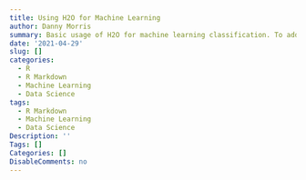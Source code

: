 ```yaml
---
title: Using H2O for Machine Learning
author: Danny Morris
summary: Basic usage of H2O for machine learning classification. To add a short post summary here, add a summary: parameter to the post metadata.
date: '2021-04-29'
slug: []
categories:
  - R
  - R Markdown
  - Machine Learning
  - Data Science
tags:
  - R Markdown
  - Machine Learning
  - Data Science
Description: ''
Tags: []
Categories: []
DisableComments: no
---
```

